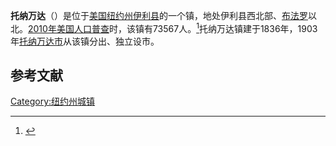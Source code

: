 {{not|托纳万达}}
{{Infobox settlement
|name                     = 托纳万达
|settlement_type          = 镇
|nickname                 = 
|motto                    =

<!-- Images -->
|image_skyline            = 
|imagesize                = 
|image_caption            = 
|image_flag               = 
|image_seal               =

<!-- Maps -->
|image_map                = Erie County New York incorporated and unincorporated areas Tonawanda (town) highlighted.svg
|mapsize                  = 260px
|map_caption              =

<!-- Location -->
| subdivision_type        = [[国家|国家]]
| subdivision_name        = [[美国|美国]]
| subdivision_type1       = [[美国州份|州]]
| subdivision_name1       = [[纽约州|纽约州]]
| subdivision_type2       = [[纽约州行政区划|县]]
| subdivision_name2       = [[伊利县_(纽约州)|伊利县]]
|established_title        = 
|established_date         =

<!-- Area -->
|unit_pref  =  Imperial
|area_footnotes           = 
|area_magnitude           = 
|area_total_km2           = 52.5
|area_land_km2            = 48.5
|area_water_km2           = 4.0
|area_total_sq_mi         = 
|area_land_sq_mi          = 
|area_water_sq_mi         = 

<!-- Population -->
|population_as_of         = [[2010年美国人口普查|2010]]
|population_footnotes     = 
|population_total         = 73567
|population_density_km2   = 1516.1
|population_density_sq_mi =

<!-- General information -->
|timezone                 = [[美国东部时间|EST]]
|utc_offset               = -5
|timezone_DST             = EDT
|utc_offset_DST           = -4
|elevation_footnotes      = 
|elevation_m              = 188
|elevation_ft             = 617

<!-- Area/postal codes & others -->
|area_code                = [[美国电话区号716|716]]
|website                  = {{URL|www.tonawanda.ny.us}}
|footnotes                = 
}}
'''托纳万达'''（{{lang-en|Tonawanda}}）是位于[[美国|美国]][[纽约州|纽约州]][[伊利县_(纽约州)|伊利县]]的一个镇，地处伊利县西北部、[[布法罗|布法罗]]以北。[[2010年美国人口普查|2010年美国人口普查]]时，该镇有73567人。<ref name>{{cite web|url=http://factfinder2.census.gov|publisher=[[United_States_Census_Bureau|United States Census Bureau]]|title=American FactFinder|accessdate=2020-10-11|archive-date=2013-09-11|archive-url=https://web.archive.org/web/20130911234518/http://factfinder2.census.gov/|dead-url=no}}</ref>托纳万达镇建于1836年，1903年[[托纳万达|托纳万达市]]从该镇分出、独立设市。

== 参考文献 ==
{{reflist}}
{{commonscat}}
{{coord|display=title}}
{{DEFAULTSORT:tonawanda}}
{{NY-stub}}
[[Category:纽约州城镇|Category:纽约州城镇]]